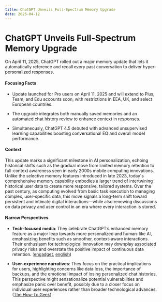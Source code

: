 ```yaml
---
title: ChatGPT Unveils Full-Spectrum Memory Upgrade
date: 2025-04-12
---
```


# ChatGPT Unveils Full-Spectrum Memory Upgrade

On April 11, 2025, ChatGPT rolled out a major memory update that lets it automatically reference and recall every past conversation to deliver hyper-personalized responses.

#### Focusing Facts

- Update launched for Pro users on April 11, 2025 and will extend to Plus, Team, and Edu accounts soon, with restrictions in EEA, UK, and select European countries.

- The upgrade integrates both manually saved memories and an automated chat history review to enhance context in responses.

- Simultaneously, ChatGPT 4.5 debuted with advanced unsupervised learning capabilities boosting conversational EQ and overall model performance.

#### Context

This update marks a significant milestone in AI personalization, echoing historical shifts such as the gradual move from limited memory retention to full-context awareness seen in early 2000s mobile computing innovations. Unlike the selective memory features introduced in late 2023, today's comprehensive memory capability embodies a larger trend of intertwining historical user data to create more responsive, tailored systems. Over the past century, as computing evolved from basic task execution to managing complex, user-specific data, this move signals a long-term shift toward persistent and intimate digital interactions—while also renewing discussions on data privacy and user control in an era where every interaction is stored.

#### Narrow Perspectives

- **Tech-focused media**: They celebrate ChatGPT’s enhanced memory feature as a major leap towards more personalized and human-like AI, emphasizing benefits such as smoother, context-aware interactions. Their enthusiasm for technological innovation may downplay associated privacy risks and overstate the positive impact of continuous data retention. ([engadget](https://www.engadget.com/ai/chatgpt-can-now-remember-all-your-past-conversations-134642785.html), [english](https://news.abplive.com/technology/chtagpt-update-memory-chat-past-conversation-sam-altman-reaction-twitter-x-1764436))

- **User-experience narratives**: They focus on the practical implications for users, highlighting concerns like data loss, the importance of backups, and the emotional impact of losing personalized chat histories. This perspective might sensationalize potential vulnerabilities and emphasize panic over benefit, possibly due to a closer focus on individual user experiences rather than broader technological advances. ([The How-To Geek](https://www.howtogeek.com/i-though-id-lost-my-chatgpt-history-and-it-almost-scared-me-to-death/))
